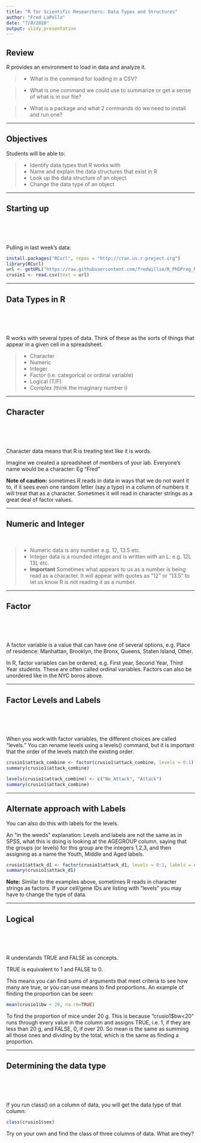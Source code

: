 ```yaml
---
title: "R for Scientific Researchers: Data Types and Structures"
author: "Fred LaPolla"
date: "7/8/2020"
output: slidy_presentation
---
```


## Review

R provides an environment to load in data and analyze it. 


>- What is the command for loading in a CSV?

>- What is one command we could use to summarize or get a sense of what is in our file?

>- What is a package and what 2 commands do we need to install and run one?

***

## Objectives

Students will be able to:

>- Identify data types that R works with
>- Name and explain the data structures that exist in R
>- Look up the data structure of an object
>- Change the data type of an object

***

## Starting up

</br>
</br>
</br>

Pulling in last week's data:

```r
install.packages("RCurl", repos = "http://cran.us.r-project.org")
library(RCurl)
url <- getURL("https://raw.githubusercontent.com/fredwillie/R_PhDProg_NYU_2020/master/Crusio1.csv")
crusio1 <- read.csv(text = url)
```

***

## Data Types in R

</br>
</br>
</br>

R works with several types of data. Think of these as the sorts of things that appear in a given cell in a spreadsheet. 

>- Character
>- Numeric
>- Integer
>- Factor (i.e. categorical or ordinal variable)
>- Logical (T/F)
>- Complex (think the imaginary number i)

***

## Character


</br>
</br>
</br>

Character data means that R is treating text like it is words. 

Imagine we created a spreadsheet of members of your lab. Everyone's name would be a character: Eg "Fred"

**Note of caution:** sometimes R reads in data in ways that we do not want it to, if it sees even one random letter (say a typo) in a column of numbers it will treat that as a character. Sometimes it will read in character strings as a great deal of factor values. 

***

## Numeric and Integer

</br>


>- Numeric data is any number e.g. 12, 13.5 etc.
>- Integer data is a rounded integer and is written with an L: e.g. 12L 13L etc.
>- **Important** Sometimes what appears to us as a number is being read as a character. It will appear with quotes as "12" or "13.5" to let us know R is not reading it as a number. 

***

## Factor

</br>
</br>
</br>

A factor variable is a value that can have one of several options, e.g. Place of residence: Manhattan, Brooklyn, the Bronx, Queens, Staten Island, Other. 

In R, factor variables can be ordered, e.g. First year, Second Year, Third Year students. These are often called ordinal variables.  Factors can also be unordered like in the NYC boros above. 

***

## Factor Levels and Labels

</br>
</br>
</br>

When you work with factor variables, the different choices are called "levels." You can rename levels using a levels() command, but it is important that the order of the levels match the existing order. 

```r
crusio1$attack_combine <- factor(crusio1$attack_combine, levels = 0:1)
summary(crusio1$attack_combine)
```


```r
levels(crusio1$attack_combine) <- c("No_Attack", "Attack")
summary(crusio1$attack_combine)
```

***

## Alternate approach with Labels

You can also do this with labels for the levels. 

An "in the weeds" explanation: Levels and labels are not the same as in SPSS, what this is doing is looking at the AGEGROUP column, saying that the groups (or levels) for this group are the integers 1,2,3, and then assigning as a name the Youth, Middle and Aged labels. 

```r
crusio1$attack_d1 <- factor(crusio1$attack_d1, levels = 0:1, labels = c("No_Attack", "Attack"))
summary(crusio1$attack_d1)
```


**Note:** Similar to the examples above, sometimes R reads in character strings as factors. If your cell/gene IDs are listing with "levels" you may have to change the type of data. 

***

## Logical

</br>
</br>
</br>

R understands TRUE and FALSE as concepts. 

TRUE is equivalent to 1 and FALSE to 0. 

This means you can find sums of arguments that meet criteria to see how many are true, or you can use means to find proportions. An example of finding the proportion can be seen:

```r
mean(crusio1$bw < 20, na.rm=TRUE)
```

To find the proportion of mice under 20 g. This is because "crusio1$bw<20" runs through every value in the column and assigns TRUE, i.e. 1, if they are less than 20 g, and FALSE, 0, if over 20. So mean is the same as summing all those ones and dividing by the total, which is the same as finding a proportion. 


***

## Determining the data type

</br>
</br>
</br>

If you run class() on a column of data, you will get the data type of that column:

```r
class(crusio1$sex)
```


Try on your own and find the class of three columns of data. What are they?

```r

```






